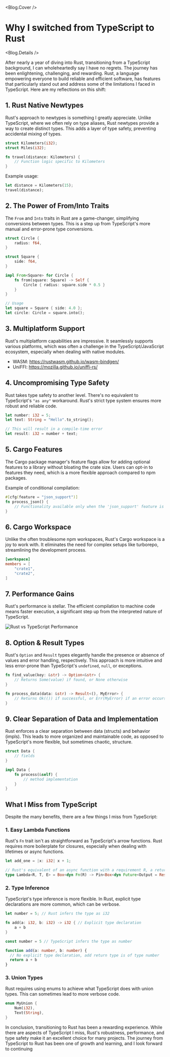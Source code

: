 
<Blog.Cover />

# Why I switched from TypeScript to Rust

<Blog.Details />

After nearly a year of diving into Rust, transitioning from a TypeScript background, I can wholeheartedly say I have no regrets. The journey has been enlightening, challenging, and rewarding. Rust, a language empowering everyone to build reliable and efficient software, has features that particularly stand out and address some of the limitations I faced in TypeScript. Here are my reflections on this shift:

## 1. Rust Native Newtypes

Rust's approach to newtypes is something I greatly appreciate. Unlike TypeScript, where we often rely on type aliases, Rust newtypes provide a way to create distinct types. This adds a layer of type safety, preventing accidental mixing of types.

```rust
struct Kilometers(i32);
struct Miles(i32);

fn travel(distance: Kilometers) {
    // Function logic specific to Kilometers
}
```

Example usage:

```rust
let distance = Kilometers(15);
travel(distance);
```

## 2. The Power of From/Into Traits

The `From` and `Into` traits in Rust are a game-changer, simplifying conversions between types. This is a step up from TypeScript's more manual and error-prone type conversions.

```rust
struct Circle {
    radius: f64,
}

struct Square {
    side: f64,
}

impl From<Square> for Circle {
    fn from(square: Square) -> Self {
        Circle { radius: square.side * 0.5 }
    }
}

// Usage
let square = Square { side: 4.0 };
let circle: Circle = square.into();
```

## 3. Multiplatform Support

Rust's multiplatform capabilities are impressive. It seamlessly supports various platforms, which was often a challenge in the TypeScript/JavaScript ecosystem, especially when dealing with native modules.

- WASM: https://rustwasm.github.io/wasm-bindgen/
- UniFFI: https://mozilla.github.io/uniffi-rs/

## 4. Uncompromising Type Safety

Rust takes type safety to another level. There's no equivalent to TypeScript's `"as any"` workaround. Rust's strict type system ensures more robust and reliable code.

```rust
let number: i32 = 5;
let text: String = "Hello".to_string();

// This will result in a compile-time error
let result: i32 = number + text;
```

## 5. Cargo Features

The Cargo package manager's feature flags allow for adding optional features to a library without bloating the crate size. Users can opt-in to features they need, which is a more flexible approach compared to npm packages.

Example of conditional compilation:

```rust
#[cfg(feature = "json_support")]
fn process_json() {
    // Functionality available only when the 'json_support' feature is enabled
}
```

## 6. Cargo Workspace

Unlike the often troublesome npm workspaces, Rust's Cargo workspace is a joy to work with. It eliminates the need for complex setups like turborepo, streamlining the development process.

```toml
[workspace]
members = [
    "crate1",
    "crate2",
]
```

## 7. Performance Gains

Rust's performance is stellar. The efficient compilation to machine code means faster execution, a significant step up from the interpreted nature of TypeScript.

![Rust vs TypeScript Performance](/blog/why-i-switched-from-typescript-to-rust/benchmark.webp)

## 8. Option & Result Types

Rust's `Option` and `Result` types elegantly handle the presence or absence of values and error handling, respectively. This approach is more intuitive and less error-prone than TypeScript's `undefined`, `null`, or exceptions.

```rust
fn find_value(key: &str) -> Option<&str> {
    // Returns Some(value) if found, or None otherwise
}

fn process_data(data: &str) -> Result<(), MyError> {
    // Returns Ok(()) if successful, or Err(MyError) if an error occurs
}
```

## 9. Clear Separation of Data and Implementation

Rust enforces a clear separation between data (structs) and behavior (impls). This leads to more organized and maintainable code, as opposed to TypeScript's more flexible, but sometimes chaotic, structure.

```rust
struct Data {
    // fields
}

impl Data {
    fn process(&self) {
        // method implementation
    }
}
```

## What I Miss from TypeScript

Despite the many benefits, there are a few things I miss from TypeScript:

### 1. **Easy Lambda Functions**

Rust's `Fn` trait isn't as straightforward as TypeScript's arrow functions. Rust requires more boilerplate for closures, especially when dealing with lifetimes or async functions.

```rust
let add_one = |x: i32| x + 1;

// Rust's equivalent of an async function with a requirement R, a return type T, and an error type E
type Lambda<R, T, E> = Box<dyn Fn(R) -> Pin<Box<dyn Future<Output = Result<T, E>> + Send + Sync>>>;
```

### 2. **Type Inference**

TypeScript's type inference is more flexible. In Rust, explicit type declarations are more common, which can be verbose.

```rust
let number = 5; // Rust infers the type as i32

fn add(a: i32, b: i32) -> i32 { // Explicit type declaration
    a + b
}
```

```typescript
const number = 5 // TypeScript infers the type as number

function add(a: number, b: number) {
  // No explicit type declaration, add return type is of type number
  return a + b
}
```

### 3. **Union Types**

Rust requires using enums to achieve what TypeScript does with union types. This can sometimes lead to more verbose code.

```rust
enum MyUnion {
    Num(i32),
    Text(String),
}
```

In conclusion, transitioning to Rust has been a rewarding experience. While there are aspects of TypeScript I miss, Rust's robustness, performance, and type safety make it an excellent choice for many projects. The journey from TypeScript to Rust has been one of growth and learning, and I look forward to continuing

<Comments />
